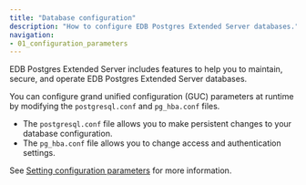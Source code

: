 ```yaml
---
title: "Database configuration"
description: "How to configure EDB Postgres Extended Server databases."
navigation:
- 01_configuration_parameters
---
```


EDB Postgres Extended Server includes features to help you to maintain, secure, and operate EDB Postgres Extended Server databases.

You can configure grand unified configuration (GUC) parameters at runtime by modifying the `postgresql.conf` and `pg_hba.conf` files. 

- The `postgresql.conf` file allows you to make persistent changes to your database configuration. 
- The `pg_hba.conf` file allows you to change access and authentication settings. 

See [Setting configuration parameters](01_setting_configuration_parameters) for more information. 

